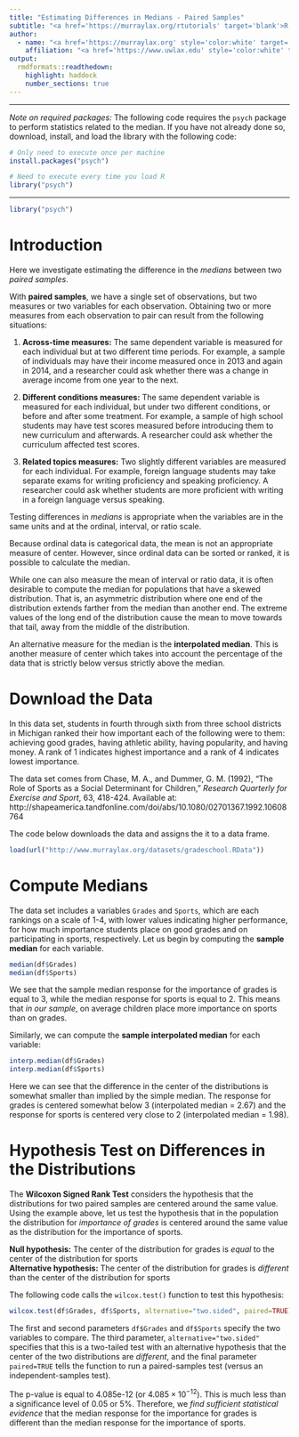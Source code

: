```yaml
---
title: "Estimating Differences in Medians - Paired Samples"
subtitle: "<a href='https://murraylax.org/rtutorials' target='blank'>R Tutorials for Applied Statistics</a>"
author: 
  - name: "<a href='https://murraylax.org' style='color:white' target='blank'>James M. Murray, Ph.D.</a>"
    affiliation: "<a href='https://www.uwlax.edu' style='color:white' target='blank'>University of Wisconsin - La Crosse</a><br/><a href='https://murraylax.org/rtutorials' style='color:white; font-weight: bold;' target='blank'>R Tutorials for Applied Statistics</a>"
output:
  rmdformats::readthedown:
    highlight: haddock
    number_sections: true
---
```


* * * * 

*Note on required packages:*  The following code requires the `psych` package to perform statistics related to the median. If you have not already done so, download, install, and load the library with the following code:

```r
# Only need to execute once per machine
install.packages("psych")

# Need to execute every time you load R
library("psych")
```

* * * * 

```r
library("psych")
```

# Introduction

Here we investigate estimating the difference in the *medians* between two *paired samples*.   

With **paired samples**, we have a single set of observations, but two measures or two variables for each observation.  Obtaining two or more measures from each observation to pair can result from the following situations:

1. **Across-time measures:**  The same dependent variable is measured for each individual but at two different time periods.  For example, a sample of individuals may have their income measured once in 2013 and again in 2014, and a researcher could ask whether there was a change in average income from one year to the next.

2. **Different conditions measures:**  The same dependent variable is measured for each individual, but under two different conditions, or before and after some treatment.  For example, a sample of high school students may have test scores measured before introducing them to new curriculum and afterwards.  A researcher could ask whether the curriculum affected test scores.

3. **Related topics measures:**  Two slightly different variables are measured for each individual.  For example, foreign language students may take separate exams for writing proficiency and speaking proficiency.  A researcher could ask whether students are more proficient with writing in a foreign language versus speaking.

Testing differences in *medians* is appropriate when the variables are in the same units and at the ordinal, interval, or ratio scale.

Because ordinal data is categorical data, the mean is not an appropriate measure of center.  However, since ordinal data can be sorted or ranked, it is possible to calculate the median.

While one can also measure the mean of interval or ratio data, it is often desirable to compute the median for populations that have a skewed distribution.  That is, an asymmetric distribution where one end of the distribution extends farther from the median than another end.  The extreme values of the long end of the distribution cause the mean to move towards that tail, away from the middle of the distribution.

An alternative measure for the median is the **interpolated median**.  This is another measure of center which takes into account the percentage of the data that is strictly below versus strictly above the median.  

# Download the Data

In this data set, students in fourth through sixth from three school districts in Michigan ranked their how important each of the following were to them: achieving good grades, having athletic ability, having popularity, and having money.  A rank of 1 indicates highest importance and a rank of 4 indicates lowest importance.  

The data set comes from Chase, M. A., and Dummer, G. M. (1992), "The Role of Sports as a Social Determinant for Children," *Research Quarterly for Exercise and Sport*, 63, 418-424. Available at: http://shapeamerica.tandfonline.com/doi/abs/10.1080/02701367.1992.10608764

The code below downloads the data and assigns the it to a data frame.

```r
load(url("http://www.murraylax.org/datasets/gradeschool.RData"))
```

# Compute Medians 

The data set includes a variables `Grades` and `Sports`, which are each rankings on a scale of 1-4, with lower values indicating higher performance, for how much importance students place on good grades and on participating in sports, respectively.  Let us begin by computing the **sample median** for each variable.
```r
median(df$Grades)
median(df$Sports)
```

We see that the sample median response for the importance of grades is equal to 3, while the median response for sports is equal to 2.  This means that *in our sample*, on average children place more importance on sports than on grades.

Similarly, we can compute the **sample interpolated median** for each variable:

```r
interp.median(df$Grades)
interp.median(df$Sports)
```

Here we can see that the difference in the center of the distributions is somewhat smaller than implied by the simple median.  The response for grades is centered somewhat below 3 (interpolated median = 2.67) and the response for sports is centered very close to 2 (interpolated median = 1.98).

# Hypothesis Test on Differences in the Distributions 

The **Wilcoxon Signed Rank Test** considers the hypothesis that the distributions for two paired samples are centered around the same value.  Using the example above, let us test the hypothesis that in the population the distribution for *importance of grades* is centered around the same value as the distribution for the importance of sports.

**Null hypothesis:** The center of the distribution for grades is *equal* to the center of the distribution for sports    
**Alternative hypothesis:** The center of the distribution for grades is *different* than the center of the distribution for sports

The following code calls the `wilcox.test()` function to test this hypothesis:
```r
wilcox.test(df$Grades, df$Sports, alternative="two.sided", paired=TRUE)
```

The first and second parameters `df$Grades` and `df$Sports` specify the two variables to compare.  The third parameter, `alternative="two.sided"` specifies that this is a two-tailed test with an alternative hypothesis that the center of the two distributions are *different*, and the final parameter `paired=TRUE` tells the function to run a paired-samples test (versus an independent-samples test).

The p-value is equal to 4.085e-12 (or $4.085 \times 10^{-12}$).  This is much less than a significance level of 0.05 or 5\%. Therefore, we *find sufficient statistical evidence* that the median response for the importance for grades is different than the median response for the importance of sports.